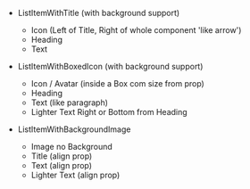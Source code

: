 
<Meta title="Layout/List" />

* ListItemWithTitle (with background support)
    * Icon (Left of Title, Right of whole component 'like arrow')
    * Heading
    * Text

* ListItemWithBoxedIcon (with background support)
    * Icon / Avatar (inside a Box com size from prop)
    * Heading
    * Text (like paragraph)
    * Lighter Text Right or Bottom from Heading

* ListItemWithBackgroundImage
    * Image no Background
    * Title (align prop)
    * Text (align prop)
    * Lighter Text (align prop)
